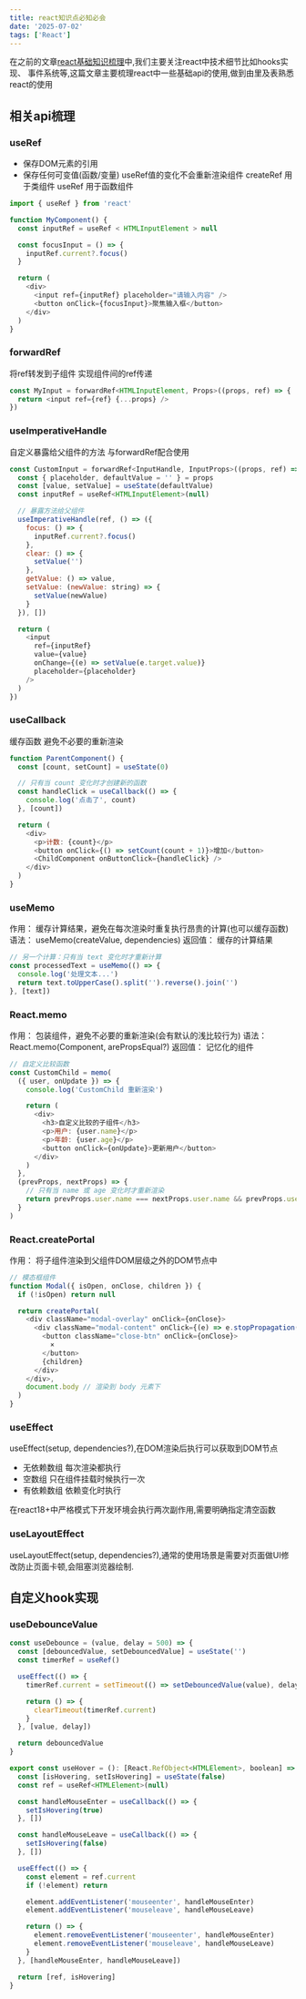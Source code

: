 ```yaml
---
title: react知识点必知必会
date: '2025-07-02'
tags: ['React']
---
```


在之前的文章[react基础知识梳理](https://icantunderstand.github.io/blogNew/blog/react/reactBase)中,我们主要关注react中技术细节比如hooks实现、
事件系统等,这篇文章主要梳理react中一些基础api的使用,做到由里及表熟悉react的使用

## 相关api梳理

### useRef

- 保存DOM元素的引用
- 保存任何可变值(函数/变量)
  useRef值的变化不会重新渲染组件
  createRef 用于类组件 useRef 用于函数组件

```javascript
import { useRef } from 'react'

function MyComponent() {
  const inputRef = useRef < HTMLInputElement > null

  const focusInput = () => {
    inputRef.current?.focus()
  }

  return (
    <div>
      <input ref={inputRef} placeholder="请输入内容" />
      <button onClick={focusInput}>聚焦输入框</button>
    </div>
  )
}
```

### forwardRef

将ref转发到子组件
实现组件间的ref传递

```javascript
const MyInput = forwardRef<HTMLInputElement, Props>((props, ref) => {
  return <input ref={ref} {...props} />
})
```

### useImperativeHandle

自定义暴露给父组件的方法
与forwardRef配合使用

```javascript
const CustomInput = forwardRef<InputHandle, InputProps>((props, ref) => {
  const { placeholder, defaultValue = '' } = props
  const [value, setValue] = useState(defaultValue)
  const inputRef = useRef<HTMLInputElement>(null)

  // 暴露方法给父组件
  useImperativeHandle(ref, () => ({
    focus: () => {
      inputRef.current?.focus()
    },
    clear: () => {
      setValue('')
    },
    getValue: () => value,
    setValue: (newValue: string) => {
      setValue(newValue)
    }
  }), [])

  return (
    <input
      ref={inputRef}
      value={value}
      onChange={(e) => setValue(e.target.value)}
      placeholder={placeholder}
    />
  )
})
```

### useCallback

缓存函数
避免不必要的重新渲染

```javascript
function ParentComponent() {
  const [count, setCount] = useState(0)

  // 只有当 count 变化时才创建新的函数
  const handleClick = useCallback(() => {
    console.log('点击了', count)
  }, [count])

  return (
    <div>
      <p>计数: {count}</p>
      <button onClick={() => setCount(count + 1)}>增加</button>
      <ChildComponent onButtonClick={handleClick} />
    </div>
  )
}
```

### useMemo

作用： 缓存计算结果，避免在每次渲染时重复执行昂贵的计算(也可以缓存函数)
语法： useMemo(createValue, dependencies)
返回值： 缓存的计算结果

```javascript
// 另一个计算：只有当 text 变化时才重新计算
const processedText = useMemo(() => {
  console.log('处理文本...')
  return text.toUpperCase().split('').reverse().join('')
}, [text])
```

### React.memo

作用： 包装组件，避免不必要的重新渲染(会有默认的浅比较行为)
语法： React.memo(Component, arePropsEqual?)
返回值： 记忆化的组件

```javascript
// 自定义比较函数
const CustomChild = memo(
  ({ user, onUpdate }) => {
    console.log('CustomChild 重新渲染')

    return (
      <div>
        <h3>自定义比较的子组件</h3>
        <p>用户: {user.name}</p>
        <p>年龄: {user.age}</p>
        <button onClick={onUpdate}>更新用户</button>
      </div>
    )
  },
  (prevProps, nextProps) => {
    // 只有当 name 或 age 变化时才重新渲染
    return prevProps.user.name === nextProps.user.name && prevProps.user.age === nextProps.user.age
  }
)
```

### React.createPortal

作用： 将子组件渲染到父组件DOM层级之外的DOM节点中

```javascript
// 模态框组件
function Modal({ isOpen, onClose, children }) {
  if (!isOpen) return null

  return createPortal(
    <div className="modal-overlay" onClick={onClose}>
      <div className="modal-content" onClick={(e) => e.stopPropagation()}>
        <button className="close-btn" onClick={onClose}>
          ×
        </button>
        {children}
      </div>
    </div>,
    document.body // 渲染到 body 元素下
  )
}
```

### useEffect

useEffect(setup, dependencies?),在DOM渲染后执行可以获取到DOM节点

- 无依赖数组 每次渲染都执行
- 空数组 只在组件挂载时候执行一次
- 有依赖数组 依赖变化时执行

在react18+中严格模式下开发环境会执行两次副作用,需要明确指定清空函数

### useLayoutEffect

useLayoutEffect(setup, dependencies?),通常的使用场景是需要对页面做UI修改防止页面卡顿,会阻塞浏览器绘制.

## 自定义hook实现

### useDebounceValue

```javascript
const useDebounce = (value, delay = 500) => {
  const [debouncedValue, setDebouncedValue] = useState('')
  const timerRef = useRef()

  useEffect(() => {
    timerRef.current = setTimeout(() => setDebouncedValue(value), delay)

    return () => {
      clearTimeout(timerRef.current)
    }
  }, [value, delay])

  return debouncedValue
}
```

```javascript
export const useHover = (): [React.RefObject<HTMLElement>, boolean] => {
  const [isHovering, setIsHovering] = useState(false)
  const ref = useRef<HTMLElement>(null)

  const handleMouseEnter = useCallback(() => {
    setIsHovering(true)
  }, [])

  const handleMouseLeave = useCallback(() => {
    setIsHovering(false)
  }, [])

  useEffect(() => {
    const element = ref.current
    if (!element) return

    element.addEventListener('mouseenter', handleMouseEnter)
    element.addEventListener('mouseleave', handleMouseLeave)

    return () => {
      element.removeEventListener('mouseenter', handleMouseEnter)
      element.removeEventListener('mouseleave', handleMouseLeave)
    }
  }, [handleMouseEnter, handleMouseLeave])

  return [ref, isHovering]
}
```
